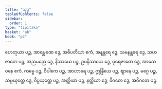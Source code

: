 ```yaml
---
title: "သုဒ္ဓ"
tableOfContents: false
sidebar:
  order: 1
type: "tipitaka"
basket: "ab"
book: "p2"
---
```



<DynamicBreadcrumb />

<Division number="419" book="p2" e="ch" v="38" p="538">

<Paragraph number="3382" book="p2">
ဟေတုယာ ပဉ္စ, အာရမ္မဏေ ဒွေ, အဓိပတိယာ ဧကံ, အနန္တရေ ဒွေ, သမနန္တရေ ဒွေ, သဟဇာတေ ပဉ္စ, အညမညေ ဒွေ, နိဿယေ ပဉ္စ, ဥပနိဿယေ ဒွေ, ပုရေဇာတေ ဒွေ, အာသေဝနေ ဧကံ, ကမ္မေ ပဉ္စ, ဝိပါကေ ပဉ္စ, အာဟာရေ ပဉ္စ, ဣန္ဒြိယေ ပဉ္စ, ဈာနေ ပဉ္စ, မဂ္ဂေ ပဉ္စ, သမ္ပယုတ္တေ ဒွေ, ဝိပ္ပယုတ္တေ ပဉ္စ, အတ္ထိယာ ပဉ္စ, နတ္ထိယာ ဒွေ, ဝိဂတေ ဒွေ, အဝိဂတေ ပဉ္စ.
</Paragraph>
</Division>